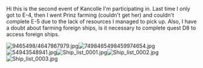 <p style="font-weight:normal;">Hi this is the second event of Kancolle I'm participating in. Last time I only got to E-4, then I went Prinz farming (couldn't get her) and couldn't complete E-5 due to the lack of resources I managed to pick up. Also, I have a doubt about farming foreign ships, is it necessary to complete quest D8 to access foreign ships.</p>
[[File:9465498/4647867979.jpg|right]][[File:7498465498459974654.jpg|left]][[File:54943548941.jpg|left]][[File:Ship_list_0001.jpg|left]][[File:Ship_list_0002.jpg|left]][[File:Ship_list_0003.jpg|left]]<ac_metadata title="How prepared am I for Medium/Hard Difficulties?"> </ac_metadata>